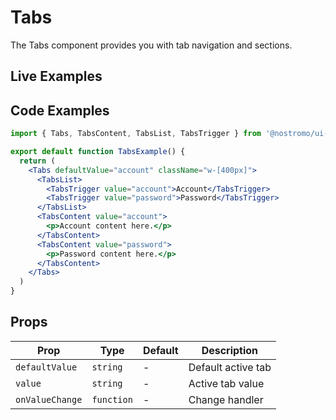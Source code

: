 
# Tabs

The Tabs component provides you with tab navigation and sections.

## Live Examples

<StorybookEmbed story="components-tabs--default" />

<StorybookEmbed story="components-tabs--with-icons" />

<StorybookEmbed story="components-tabs--vertical" />

## Code Examples

```jsx
import { Tabs, TabsContent, TabsList, TabsTrigger } from '@nostromo/ui-core'

export default function TabsExample() {
  return (
    <Tabs defaultValue="account" className="w-[400px]">
      <TabsList>
        <TabsTrigger value="account">Account</TabsTrigger>
        <TabsTrigger value="password">Password</TabsTrigger>
      </TabsList>
      <TabsContent value="account">
        <p>Account content here.</p>
      </TabsContent>
      <TabsContent value="password">
        <p>Password content here.</p>
      </TabsContent>
    </Tabs>
  )
}
```

## Props

| Prop | Type | Default | Description |
|------|------|---------|-------------|
| `defaultValue` | `string` | - | Default active tab |
| `value` | `string` | - | Active tab value |
| `onValueChange` | `function` | - | Change handler |
